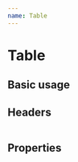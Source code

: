 ```yaml
---
name: Table
---
```



# Table

## Basic usage

<Playground>
  <Table
    rows={[
      { name: 'John', age: 15, gender: 'Male' },
      { name: 'Amber', age: 40, gender: 'Female' },
      { name: 'Leslie', age: 32, gender: 'Female' },
      { name: 'Ben', age: 70, gender: 'Male' },
    ]}
  />
</Playground>

## Headers

<Playground>
  <Table
    headers={['name', 'gender']}
    rows={[
      { name: 'John', age: 15, gender: 'Male' },
      { name: 'Amber', age: 40, gender: 'Female' },
      { name: 'Leslie', age: 32, gender: 'Female' },
      { name: 'Ben', age: 70, gender: 'Male' },
    ]}
  />
</Playground>

## Properties

<PropsTable of={Table}></PropsTable>
